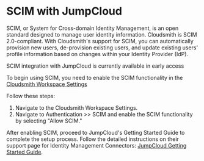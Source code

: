 
# SCIM with JumpCloud

SCIM, or System for Cross-domain Identity Management, is an open standard designed to manage user identity information. Cloudsmith is SCIM 2.0-compliant. With Cloudsmith's support for SCIM, you can automatically provision new users, de-provision existing users, and update existing users' profile information based on changes within your Identity Provider (IdP).

<Note variant="warning" headline="Early Access">
  SCIM integration with JumpCloud is currently available in early access
</Note>

To begin using SCIM, you need to enable the SCIM functionality in the [Cloudsmith Workspace Settings](/workspaces/workspace-settings)

Follow these steps:

1. Navigate to the Cloudsmith Workspace Settings.
2. Navigate to Authentication >> SCIM and enable the SCIM functionality by selecting "Allow SCIM."

<BlockImage src={img_scim_steps} alt=""></BlockImage>

After enabling SCIM, proceed to JumpCloud's Getting Started Guide to complete the setup process. Follow the detailed instructions on their support page for Identity Management Connectors: [JumpCloud Getting Started Guide](https://jumpcloud.com/support/get-started-identity-management-connectors).
